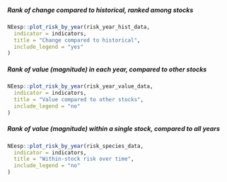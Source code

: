 ##### Rank of change compared to historical, ranked among stocks {-}


```r
NEesp::plot_risk_by_year(risk_year_hist_data,
  indicator = indicators,
  title = "Change compared to historical",
  include_legend = "yes"
)
```


##### Rank of value (magnitude) in each year, compared to other stocks {-}


```r
NEesp::plot_risk_by_year(risk_year_value_data,
  indicator = indicators,
  title = "Value compared to other stocks",
  include_legend = "no"
)
```


##### Rank of value (magnitude) within a single stock, compared to all years {-}


```r
NEesp::plot_risk_by_year(risk_species_data,
  indicator = indicators,
  title = "Within-stock risk over time",
  include_legend = "no"
)
```
